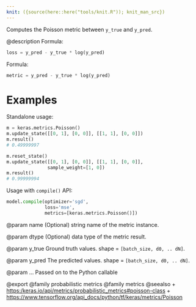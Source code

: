 ```yaml
---
knit: ({source(here::here("tools/knit.R")); knit_man_src})
---
```

Computes the Poisson metric between `y_true` and `y_pred`.

@description
Formula:

```python
loss = y_pred - y_true * log(y_pred)
```

Formula:

```python
metric = y_pred - y_true * log(y_pred)
```

# Examples
Standalone usage:

```python
m = keras.metrics.Poisson()
m.update_state([[0, 1], [0, 0]], [[1, 1], [0, 0]])
m.result()
# 0.49999997
```

```python
m.reset_state()
m.update_state([[0, 1], [0, 0]], [[1, 1], [0, 0]],
               sample_weight=[1, 0])
m.result()
# 0.99999994
```

Usage with `compile()` API:

```python
model.compile(optimizer='sgd',
              loss='mse',
              metrics=[keras.metrics.Poisson()])
```

@param name
(Optional) string name of the metric instance.

@param dtype
(Optional) data type of the metric result.

@param y_true
Ground truth values. shape = `[batch_size, d0, .. dN]`.

@param y_pred
The predicted values. shape = `[batch_size, d0, .. dN]`.

@param ...
Passed on to the Python callable

@export
@family probabilistic metrics
@family metrics
@seealso
+ <https:/keras.io/api/metrics/probabilistic_metrics#poisson-class>
+ <https://www.tensorflow.org/api_docs/python/tf/keras/metrics/Poisson>

